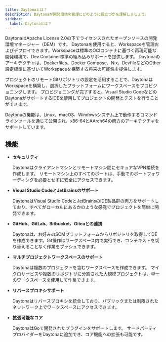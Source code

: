 ```yaml
---
title: Daytonaとは？
description: Daytonaが開発環境の管理にどのように役立つかを理解しましょう。
sidebar:
  label: Daytonaとは？
---
```


DaytonaはApache License 2.0の下でライセンスされたオープンソースの開発環境マネージャー（DEM）です。
Daytonaを使用すると、Workspaceを管理およびデプロイできます。Workspaceは標準のOCIコンテナに基づく再現可能な開発環境で、Dev Container標準の組み込みサポートを提供します。
Daytonaのアーキテクチャは、Dockerfiles、Docker Compose、Nix、DevfileなどのOther設定標準に基づいてWorkspaceを構築する将来の可能性を提供します。

プロジェクトのリモートGitリポジトリの設定を活用することで、DaytonaはWorkspaceを構築し、選択したプラットフォームにワークスペースをプロビジョニングします。
プロビジョニングが完了すると、Visual Studio CodeなどのDaytonaがサポートするIDEを使用してプロジェクトの開発とテストを行うことができます。

Daytonaの機能は、Linux、macOS、Windowsシステム上で動作するコマンドラインツールを通じて公開され、x86-64とAArch64の両方のアーキテクチャをサポートしています。

## 機能

* __セキュリティ__

    Daytonaはクライアントマシンとリモートマシン間にセキュアなVPN接続を作成します。
    リモートマシン上のすべてのポートは、手動でのポートフォワーディングを必要とせずに安全にアクセスできます。

* __Visual Studio CodeとJetBrainsのサポート__

    DaytonaはVisual Studio CodeとJetBrainsのIDE製品群の両方をサポートしており、すべてがローカルにあるかのような感覚でプロジェクトを簡単に開発できます。

* __GitHub、GitLab、Bitbucket、Giteaとの連携__

    Daytonaは、お好みのSCMプラットフォームからリポジトリを取得してDEを作成できます。Git操作はワークスペース内で実行でき、コンテキストを切り替えることなく作業をプッシュできます。

* __マルチプロジェクトワークスペースのサポート__

    Daytonaは複数のプロジェクトを含むワークスペースを作成できます。
    マイクロサービスや複数のリポジトリに分割された大規模プロジェクトは、単一のワークスペースを使用して作業できます。

* __リバースプロキシサポート__

    Daytonaはリバースプロキシを統合しており、パブリックまたは制限されたネットワーク上でワークスペースにアクセスできます。

* __拡張可能なコア__

    DaytonaはGoで開発されたプラグインをサポートします。
    サードパーティプロバイダーをDaytonaに追加でき、コア機能への拡張も可能です。
